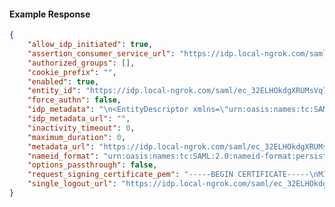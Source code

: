 #### Example Response

```json
{
	"allow_idp_initiated": true,
	"assertion_consumer_service_url": "https://idp.local-ngrok.com/saml/ec_32ELHOkdgXRUMsVq79Nd9IXlgqk/acs",
	"authorized_groups": [],
	"cookie_prefix": "",
	"enabled": true,
	"entity_id": "https://idp.local-ngrok.com/saml/ec_32ELHOkdgXRUMsVq79Nd9IXlgqk",
	"force_authn": false,
	"idp_metadata": "\n<EntityDescriptor xmlns=\"urn:oasis:names:tc:SAML:2.0:metadata\" validUntil=\"2020-09-14T12:53:23.691Z\" cacheDuration=\"PT1M\" entityID=\"http://127.0.0.1:12345/metadata\"><IDPSSODescriptor xmlns=\"urn:oasis:names:tc:SAML:2.0:metadata\" protocolSupportEnumeration=\"urn:oasis:names:tc:SAML:2.0:protocol\"><NameIDFormat>urn:oasis:names:tc:SAML:2.0:nameid-format:transient</NameIDFormat><SingleSignOnService Binding=\"urn:oasis:names:tc:SAML:2.0:bindings:HTTP-Redirect\" Location=\"http://127.0.0.1:12345/sso\"></SingleSignOnService><SingleSignOnService Binding=\"urn:oasis:names:tc:SAML:2.0:bindings:HTTP-POST\" Location=\"http://127.0.0.1:12345/sso\"></SingleSignOnService></IDPSSODescriptor></EntityDescriptor>\n",
	"idp_metadata_url": "",
	"inactivity_timeout": 0,
	"maximum_duration": 0,
	"metadata_url": "https://idp.local-ngrok.com/saml/ec_32ELHOkdgXRUMsVq79Nd9IXlgqk",
	"nameid_format": "urn:oasis:names:tc:SAML:2.0:nameid-format:persistent",
	"options_passthrough": false,
	"request_signing_certificate_pem": "-----BEGIN CERTIFICATE-----\nMIID6zCCAtOgAwIBAgIQEef6xnW44S95/fT/6oELSTANBgkqhkiG9w0BAQsFADCB\nlDFIMEYGA1UECgw/aHR0cHM6Ly9pZHAubG9jYWwtbmdyb2suY29tL3NhbWwvZWNf\nMzJFTEhPa2RnWFJVTXNWcTc5TmQ5SVhsZ3FrMUgwRgYDVQQDDD9odHRwczovL2lk\ncC5sb2NhbC1uZ3Jvay5jb20vc2FtbC9lY18zMkVMSE9rZGdYUlVNc1ZxNzlOZDlJ\nWGxncWswIBcNMjUwOTA0MTAxMTM2WhgPMjA2MDA4MjYxMDExMzZaMIGUMUgwRgYD\nVQQKDD9odHRwczovL2lkcC5sb2NhbC1uZ3Jvay5jb20vc2FtbC9lY18zMkVMSE9r\nZGdYUlVNc1ZxNzlOZDlJWGxncWsxSDBGBgNVBAMMP2h0dHBzOi8vaWRwLmxvY2Fs\nLW5ncm9rLmNvbS9zYW1sL2VjXzMyRUxIT2tkZ1hSVU1zVnE3OU5kOUlYbGdxazCC\nASIwDQYJKoZIhvcNAQEBBQADggEPADCCAQoCggEBAKfHm4Qrt7YU7Qk9sXzQcO2a\nS5vi5N1oJbWKr3WoDoR/QDVl8VtP6mcs0g8CDrVoT+a9HSEhq3CEcY2we4WWhKgF\nwuB21+BABT2o9blaAe6aZflXFHBGDsumnJj9gVI29oDj3d93bMucAO87Jv0NIbMo\nT68xfHjEZY5dRd//rue0xd029FgTE9nijeEyZ2xWGFiq0RuRXHwzt+vxgKsnCagu\nctP5CsdMbJuq0m/GTv8fxNQhfFS5zirTDG8tFudNdFM6i8/NLM3JGADBcoB/Ql2u\n8+WfszyllFsfoXTjbSkyJSO1nq3CvvrKYVvdKb6DgXiSP5WmJ6T7OJpsfNTBKlEC\nAwEAAaM1MDMwDgYDVR0PAQH/BAQDAgeAMBMGA1UdJQQMMAoGCCsGAQUFBwMBMAwG\nA1UdEwEB/wQCMAAwDQYJKoZIhvcNAQELBQADggEBAFDkL6LeYImwUf7F8eIGwLey\nI0OhsHyzVud9qN5RE325dlMwZiq37X6I1153o/jmt5fRHBbcdban38xsK5epYdAg\njwGwH7iPRvv7sgORf3bCwAoqrOomKZCW3zannYLCX4AMcnHN/ykVof7W0TPfZCvx\nFJyrYWZo7rE2pLw6s8MTY6HzbxTDfNXH9Vkzj8thDSMr73ZTTAjjR25+tEIkcl4t\nWgteOx9Rgv5uVNGBXgqi/H5Utz9X3hsdBkwGMmG1gNHntBH8wqpmWQg+XmgXzjdk\nqYZA6uuec4r6tz716ZAEoh9AEzWgLdPm2Ykto0UFdrkKHWED2UWYXJ8xtUUidaE=\n-----END CERTIFICATE-----\n",
	"single_logout_url": "https://idp.local-ngrok.com/saml/ec_32ELHOkdgXRUMsVq79Nd9IXlgqk/slo"
}
```
